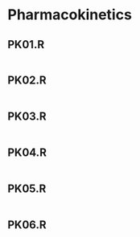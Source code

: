 # Pharmacokinetics

## PK01.R

```r
```

## PK02.R

```r
```

## PK03.R

```r
```

## PK04.R

```r
```

## PK05.R

```r
```

## PK06.R

```r
```
